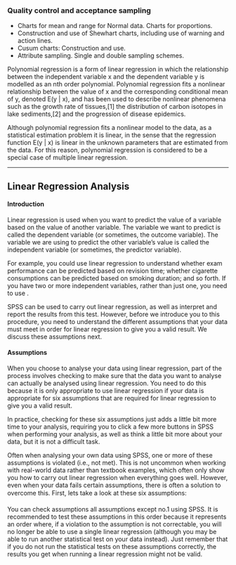 

<h3>Quality control and acceptance sampling</h3>
<ul>
<li> Charts for mean and range for Normal data. Charts for proportions.</li>
<li> Construction and use of Shewhart charts, including use of warning and action lines.</li>
<li> Cusum charts: Construction and use.</li>
<li> Attribute sampling. Single and double sampling schemes.</li>
</ul>

Polynomial regression is a form of linear regression in which the relationship between the independent variable x and the dependent variable y is modelled as an nth order polynomial. Polynomial regression fits a nonlinear relationship between the value of x and the corresponding conditional mean of y, denoted E(y | x), and has been used to describe nonlinear phenomena such as the growth rate of tissues,[1] the distribution of carbon isotopes in lake sediments,[2] and the progression of disease epidemics.
<p>

Although polynomial regression fits a nonlinear model to the data, as a statistical estimation problem it is linear, in the sense that the regression function E(y | x) is linear in the unknown parameters that are estimated from the data. For this reason, polynomial regression is considered to be a special case of multiple linear regression.


---------------------



<h2>Linear Regression Analysis</h2>

<h4>Introduction</h4>
Linear regression is used when you want to predict the value of a variable based on the value of another variable. The variable we want to predict is called the dependent variable (or sometimes, the outcome variable). The variable we are using to predict the other variable's value is called the independent variable (or sometimes, the predictor variable).


For example, you could use linear regression to understand whether exam performance can be predicted based on revision time; whether cigarette consumptions can be predicted based on smoking duration; and so forth. If you have two or more independent variables, rather than just one, you need to use \textbf{\textit{multiple regression}}.

SPSS can be used to carry out linear regression, as well as interpret and report the results from this test. However, before we introduce you to this procedure, you need to understand the different assumptions that your data must meet in order for linear regression to give you a valid result. We discuss these assumptions next.


<h4>Assumptions</h4>
When you choose to analyse your data using linear regression, part of the process involves checking to make sure that the data you want to analyse can actually be analysed using linear regression. You need to do this because it is only appropriate to use linear regression if your data is appropriate for six assumptions that are required for linear regression to give you a valid result.

In practice, checking for these six assumptions just adds a little bit more time to your analysis, requiring you to click a few more buttons in SPSS when performing your analysis, as well as think a little bit more about your data, but it is not a difficult task.

Often when analysing your own data using SPSS, one or more of these assumptions is violated (i.e., not met). This is not uncommon when working with real-world data rather than textbook examples, which often only show you how to carry out linear regression when everything goes well. However, even when your data fails certain assumptions, there is often a solution to overcome this. First, lets take a look at these six assumptions:

\begin{itemize}
\item \textbf{Assumption 1}: Your two variables should be measured at the interval or ratio level (i.e., they are continuous). Examples of variables that meet this criterion include revision time (measured in hours), intelligence (measured using IQ score), exam performance (measured from 0 to 100), weight (measured in kg), and so forth. You can learn more about interval and ratio variables in our article: Types of Variable.

\item \textbf{Assumption 2}: There needs to be a linear relationship between the two variables. Whilst there are a number of ways to check whether a linear relationship exists between your two variables, we suggest creating a scatter-plot using SPSS, where you can plot the dependent variable against your independent variable, and then visually inspect the scatter-plot to check for linearity. Your scatter-plot may look something like one of the following:

If the relationship displayed in your scatterplot is not linear, you will have to either run a non-linear regression analysis or \textbf{\textit{transform}} your data, which you can do using SPSS. It is important to learn how to: (a) create a scatterplot to check for linearity when carrying out linear regression using SPSS; (b) interpret different scatterplot results; and (c) transform your data using SPSS if there is not a linear relationship between your two variables.

\begin{figure}[h!]
\begin{centering}
  % Requires \usepackage{graphicx}
  \includegraphics[width=10cm]{Regre1.jpg}\\
  \caption{Types of Linear Relationship}
\end{centering}
\end{figure}

\item \textbf{Assumption 3}: There should be no significant outliers. Outliers are simply single data points within your data that do not follow the usual pattern (e.g., in a study of 100 students IQ scores, where the mean score was 108 with only a small variation between students, one student had a score of 156, which is very unusual, and may even put her in the top 1\% of IQ scores globally). The following scatterplots highlight the potential impact of outliers:

The problem with outliers is that they can have a negative effect on the regression equation that is used to predict the value of the dependent (outcome) variable based on the independent (predictor) variable. This will change the output that SPSS produces and reduce the predictive accuracy of your results. Fortunately, when using SPSS to run linear regression on your data, you can easily include criteria to help you detect possible outliers.
\begin{figure}[h!]
\begin{centering}
  % Requires \usepackage{graphicx}
  \includegraphics[width=10cm]{Regre2.jpg}\\
  \caption{Effect of an Outlier}
\end{centering}
\end{figure}
%In our enhanced linear regression guide, we: (a) show you how to detect outliers using \textbf{case-wise diagnostics}, which is a simple process when using SPSS; and (b) discuss some of the options you have in order to deal with outliers.
\item \textbf{Assumption 4}: You should have independence of observations, which you can easily check using the Durbin-Watson statistic, which is a simple test to run using SPSS. We explain how to interpret the result of the Durbin-Watson statistic later.

\item \textbf{Assumption 5}:Your data needs to show \textbf{\textit{homoscedasticity}}, which is where the variances along the line of best fit remain similar as you move along the line. Whilst we explain more about what this means and how to assess the homoscedasticity of your data in the linear regression line, take a look at the two scatter-plots below, which provide two simple examples: one of data that meets this assumption and one that fails the assumption:

\begin{figure}[h!]
\begin{centering}
  % Requires \usepackage{graphicx}
  \includegraphics[width=10cm]{Regre3.jpg}\\
  \caption{Constant Variance}
\end{centering}
\end{figure}
When you analyse your own data, you will be lucky if your scatterplot looks like either of the two above. Whilst these help to illustrate the differences in data that meets or violates the assumption of homoscedasticity, real-world data is often a lot more messy. Therefore, in our enhanced linear regression guide, we explain: (a) some of the things you will need to consider when interpreting your data; and (b) possible ways to continue with your analysis if your data fails to meet this assumption.
\item \textbf{Assumption 6}:Finally, you need to check that the residuals (errors) of your two variables are approximately normally distributed (we explain these terms in our enhanced linear regression guide). Two common methods to check this assumption include using either a histogram (with a superimposed normal curve) or by using a Normal P-P Plot.
<!----------------------------------------------------->
\end{itemize}
<p>
You can check assumptions all assumptions except no.1 using SPSS. It is recommended to test these assumptions in this order because it represents an order where, if a violation to the assumption is not correctable, you will no longer be able to use a single linear regression (although you may be able to run another statistical test on your data instead). Just remember that if you do not run the statistical tests on these assumptions correctly, the results you get when running a linear regression might not be valid.

